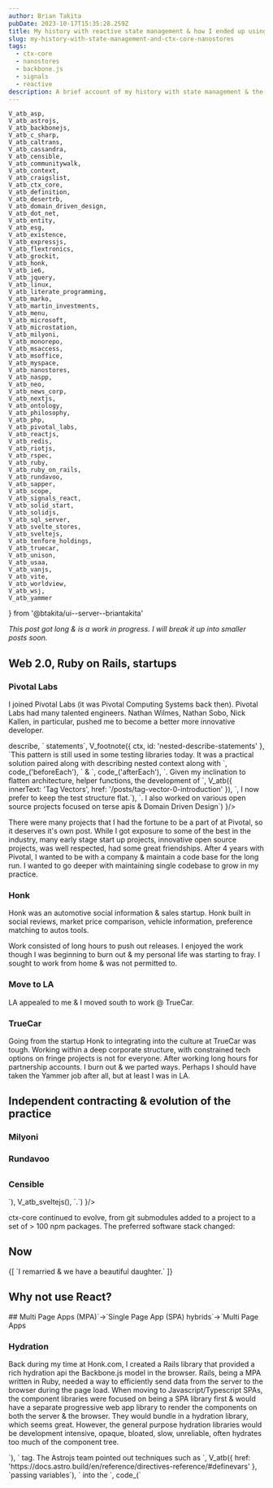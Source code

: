 ```yaml
---
author: Brian Takita
pubDate: 2023-10-17T15:35:28.259Z
title: My history with reactive state management & how I ended up using ctx-core & nanostores
slug: my-history-with-state-management-and-ctx-core-nanostores
tags:
  - ctx-core
  - nanostores
  - backbone.js
  - signals
  - reactive
description: A brief account of my history with state management & the road to building ctx-core & adopting nanostores
---
```

	V_atb_asp,
	V_atb_astrojs,
	V_atb_backbonejs,
	V_atb_c_sharp,
	V_atb_caltrans,
	V_atb_cassandra,
	V_atb_censible,
	V_atb_communitywalk,
	V_atb_context,
	V_atb_craigslist,
	V_atb_ctx_core,
	V_atb_definition,
	V_atb_desertrb,
	V_atb_domain_driven_design,
	V_atb_dot_net,
	V_atb_entity,
	V_atb_esg,
	V_atb_existence,
	V_atb_expressjs,
	V_atb_flextronics,
	V_atb_grockit,
	V_atb_honk,
	V_atb_ie6,
	V_atb_jquery,
	V_atb_linux,
	V_atb_literate_programming,
	V_atb_marko,
	V_atb_martin_investments,
	V_atb_menu,
	V_atb_microsoft,
	V_atb_microstation,
	V_atb_milyoni,
	V_atb_monorepo,
	V_atb_msaccess,
	V_atb_msoffice,
	V_atb_myspace,
	V_atb_nanostores,
	V_atb_naspp,
	V_atb_neo,
	V_atb_news_corp,
	V_atb_nextjs,
	V_atb_ontology,
	V_atb_philosophy,
	V_atb_php,
	V_atb_pivotal_labs,
	V_atb_reactjs,
	V_atb_redis,
	V_atb_riotjs,
	V_atb_rspec,
	V_atb_ruby,
	V_atb_ruby_on_rails,
	V_atb_rundavoo,
	V_atb_sapper,
	V_atb_scope,
	V_atb_signals_react,
	V_atb_solid_start,
	V_atb_solidjs,
	V_atb_sql_server,
	V_atb_svelte_stores,
	V_atb_sveltejs,
	V_atb_tenfore_holdings,
	V_atb_truecar,
	V_atb_unison,
	V_atb_usaa,
	V_atb_vanjs,
	V_atb_vite,
	V_atb_worldview,
	V_atb_wsj,
	V_atb_yammer
} from '@btakita/ui--server--briantakita'

<p>
	<em>This post got long & is a work in progress. I will break it up into smaller posts soon.</em>
</p>
<p>
	<Rel dom={
		fragment_(
			`My professional career started during the .com bust in May 2002. I was fresh out of school with a BS in
			Engineer Physics which included 1 year of paid internships learning about `,
			V_atb_msoffice(),
			` & `,
			V_atb_microstation(),
			` automation at `,
			V_atb_caltrans(),
			` & working on the corporate intranet, which included a CRM system with `,
			V_atb_asp(),
			` at `,
			V_atb_flextronics(),
			`. I gained an appreciation of automating work & am still strongly driven to automate.`)
	}/>
</p>
<p>
	<Rel dom={
		fragment_(
			`It was a tough time to be an entry-level programmer, as there were layoffs, outsourcing to other countries, job
 			freezes, imploding companies everywhere. I picked up any freelance work that I could find`,
			V_footnote({ ctx, id: 'early-freelance-projects' },
				`Some of my favorite projects include a ringtone generator using `,
				V_atb_php(),
				` & a CRM using using `,
				V_atb_c_sharp(),
				` `,
				V_atb_dot_net(),
				` & `,
				V_atb_sql_server(),
				`.`
			),
			`. I learned resiliency in uncertain times where money was scarce & using my free time to work on the
			craft; adopting `,
			V_atb_linux(),
			` & exploring `,
			V_atb_literate_programming(),
			`. Literate programming is an important early influence as it promotes software code embedded in prose &
			formatted text. I continue my work on tooling to support Literate programming with low-code solutions. I was
			fascinated with this programming language from Japan called `,
			V_atb_ruby(),
			` & grew even more excited with this cool alpha web framework called `,
			V_atb_ruby_on_rails(),
			`.`)
	}/>
</p>
<p>
	<Rel dom={
		fragment_(
			`I got my first full time job at `,
			V_atb_naspp(),
			`. The job consisted of office automation software & maintaining a long-used `,
			V_atb({ innerText: 'CRM', href: 'https://en.wikipedia.org/wiki/Customer_relationship_management' }),
			` & order system to manage print & web subsciptions along with events & conference attendee management. It was
			written in as an old & bogged down due to size `,
			V_atb_msaccess(),
			`app, that worked for years. I rewrote the MS Access app in C#, .NET, Sql Server. I managed to sneak in a bit
			of Ruby as well, writing automated tests in Ruby using the Ruby/.NET bridge to speed up writing & maintaining
			the tests.`,)
	}/>
</p>

## Web 2.0, Ruby on Rails, startups

### Pivotal Labs
<p>
	<Rel dom={
		fragment_(
			`I was excited to get break into startups & responded to an ad in `,
			V_atb_craigslist(),
			` by Jared Cosulich to collaborate on his startup `,
			V_atb_communitywalk(),
			`. I helped with some features & bug fixes. He was working on funding & worked as a resident entrepreneur at `,
			V_atb_pivotal_labs(),
			`. I was introduced to Rob Mee, Sherry Erskine, the team with a brand new Ruby on Rails practice.`)
	}/>
</p>
I joined Pivotal Labs (it was Pivotal Computing Systems back then). Pivotal Labs had many talented engineers. Nathan
Wilmes, Nathan Sobo, Nick Kallen, in particular, pushed me to become a better more innovative developer.
<p>
	<Rel dom={
		fragment_(
			`I started working with reactive programming since collaborating with Nathan Sobo on a ruby project called `,
			V_atb_unison(),
			` at `,
			V_atb_grockit(),
			`. `,
			V_atb({ innerText: 'Reactive', href: 'https://en.wikipedia.org/wiki/Reactive_programming' }),
			` `,
			V_atb({ innerText: 'state management', href: 'https://en.wikipedia.org/wiki/State_management' }),
			` clicked for me, as the paradigm allows state to be composed of functions with reactive inputs & a single output.`
		)
	}/>
</p>
<p>
	<Rel dom={
		fragment_(
			`I was a core contributor to the Behavior Driven Development library `,
			V_atb_rspec(),
			` & championed/developed the first (that I know of) implementation of nested `,
			<code>describe</code>,
			` statements`,
			V_footnote({ ctx, id: 'nested-describe-statements' },
				`This pattern is still used in some testing libraries today. It was a practical solution paired along with
				describing nested context along with `,
				code_('beforeEach'),
				` & `,
				code_('afterEach'),
				`. Given my inclination to flatten architecture, helper functions, the development of `,
				V_atb({ innerText: 'Tag Vectors', href: '/posts/tag-vector-0-introduction' }),
				`, I now prefer to keep the test structure flat.`),
			`. I also worked on various open source projects focused on terse apis & Domain Driven Design`)
	}/>
</p>
<p>
	<Rel dom={
		fragment_(
			`I worked with creating composable plugins while working on `,
			V_atb_desertrb(),
			`, which was the core of Pivotal's set of composable "social software" plugins. I got exposure to
			coherently managing multiple libraries in a single domain; some of these led to `,
			V_atb_monorepo({ innerText: 'monorepo' }),
			` patterns that I use today.`)
	}/>
</p>
There were many projects that I had the fortune to be a part of at Pivotal, so it deserves it's own post. While I
got exposure to some of the best in the industry, many early stage start up projects, innovative open source projects,
was well respected, had some great friendships. After 4 years with Pivotal, I wanted to be with a company &
maintain a code base for the long run. I wanted to go deeper with maintaining single codebase to grow in my practice.
<p>
	<Rel dom={
		fragment_(
			`My final project @ Pivotal was with `,
			V_atb_honk(),
			`. I liked working with the founders, Tom Taira, Stephanie Lacrosse, Bruce Krysiak. It was a smooth transition
			to be the Lead Product Developer on the product.`)
	}/>
</p>

### Honk

Honk was an automotive social information & sales startup. Honk built in social reviews, market price comparison,
vehicle information, preference matching to autos tools.
<p>
	<Rel dom={
		fragment_(
			`While working with `,
			V_atb_backbonejs(),
			` at Honk, I found that state management was effective in maintaining complex apps.`)
	}/>
</p>
<p>
	<Rel dom={
		fragment_(
			`Tom & Stephanie have a long track record & deep connections in the automotive & automotive web industry. A
			partnership with `,
			V_atb_news_corp(),
			`, building auto buying components, even providing an office in the `,
			V_atb_myspace(),
			` building. Honk also created the auto buying portal through a partnership with `,
			V_atb_wsj(),
			` & `,
			V_atb_usaa(),
			`.`)
	}/>
</p>
Work consisted of long hours to push out releases. I enjoyed the work though I was beginning to burn out & my personal
life was starting to fray. I sought to work from home & was not permitted to.
<p>
	<Rel dom={
		fragment_(
			`Around the time News Corp was going through the sale of My Space among other structural changes to it's
			Digital Division, the key partnership with News Corp was ending. Honk then pivoted to be acquired by `,
			V_atb_truecar(),
			`.`)
	}/>
</p>
<p>
	<Rel dom={
		fragment_(
			`Around the time News Corp was going through the sale of My Space among other structural changes to it's
			Digital Division, the key partnership with News Corp was ending. Honk then pivoted to be acquired by `,
			V_atb_truecar(),
			`. The stagnancy, grind of long hours, releases led me to look elsewhere for work. I got a job offer to work
			with `,
			V_atb_yammer(),
			` led by Davis Sacks. I decided to stay with Honk, feeling sense of loyalty to stay onboard with the
			acquisition to TrueCar. I told David Sacks I will not be signing the offer; he told me "you are making a
			mistake". Given the early usage of node.js, `,
			V_atb_cassandra(),
			`, the eventual acquisition by `,
			V_atb_microsoft(),
			`, he is correct from the perspective of achieving business success.`)
	}/>
</p>

### Move to LA

LA appealed to me & I moved south to work @ TrueCar.

### TrueCar

Going from the startup Honk to integrating into the culture at TrueCar was tough. Working within a deep corporate
structure, with constrained tech options on fringe projects is not for everyone. After working long hours for
partnership accounts. I burn out & we parted ways. Perhaps I should have taken the Yammer job after all, but at
least I was in LA.

## Independent contracting & evolution of the practice

### Milyoni
<p>
	<Rel dom={
		fragment_(
			`My first independent contract began with the then "social entertainment" startup `,
			V_atb_milyoni(),
			` (pronounced million-eye) located in Pleasanton, CA. Milyoni had a Rails app supporting Video on Demand & Live
			Online Events with time-coded chat & components synchronized with the Video on Demand. Live events had real-time
			chat & components. Ruby, being a relatively slow language, did not scale to support large online events. In
			light of the performance issues, I developed a chat & component server built in node.js & `,
			V_atb_redis(),
			`, which handled the traffic well. When I began the project, we made an agreement with one of the founders that I
			would be working remotely in LA, where I lived. I agreed to move up to the Bay Area to help build the young team
			along with my old employer, Pivotal Labs. This lasted about a year. I had personal matters to take care of back in
			LA but the manager of the project wanted me on site, so I left.`)
	}/>
</p>

### Rundavoo
<p>
	<Rel dom={
		fragment_(
			`I then joined `,
			V_atb_rundavoo(),
			` & created `,
			V_atb({
				innerText: 'backbone-signal',
				href: '/posts/backbone-signal-practical-reactive-programming-javascript'}),
			` as a library for reactive state management, which I used with `,
			V_atb_riotjs(),
			` to render the front-end. I joined the company fairly late, sadly it was having funding issues. I stayed
			onboard as everyone else left hoping to help rescue the company with a lean staff.  Sadly, Rundavoo ended up
			folding & I was owed a sizable outstanding balance.`)
	}/>
</p>
<p>
	<Rel dom={
		fragment_(
			`Out of paying work, I went on a personal journey of sorts, visiting up & down the West Coast. During this
			journey, my `,
			V_atb_worldview({ innerText: 'worldview' }),
			` expanded with experimenting with the `,
			V_atb_ontology({ innerText: 'ontological' }),
			` expression of a `,
			V_atb_philosophy(),
			`. During this exploration, I explored how word `,
			V_atb_definition({ innerText: 'definitions' }),
			` can be `,
			V_atb_scope({ innerText: 'scoped' }),
			` with `,
			V_atb_context({ innerText: 'context' }),
			V_footnote({ ctx, id: 'context-of-entity' },
				`Taking into account that what is spoken & what is heard is defined with the context of the `,
				V_atb_entity({ innerText: 'entity' }),
				` speaking or hearing.`
			),
			`. I learned about `,
			V_atb_existence(),
			` and in a wierd way, `,
			V_atb({ innerText: 'Everything Exists', href: '/posts/everything-exists' }),
			`.`)
	}/>
</p>
<h2>
	<Rel dom={V_atb_neo()}/>
</h2>
<p>
	<Rel dom={
		fragment_(
			`I then continued consulting & a few years later I consulted with the previous incarnation of `,
			V_atb_neo(),
			`. The client was `,
			V_atb_tenfore_holdings(),
			`. The project was a document editor with inline commands that integrated with the Tenfore Salesforce database.
			Neo shut down operations as it was going through an acquisition.`)
	}/>
</p>

### Censible
<p>
	<Rel dom={
		fragment_(
			`I then consulted for `,
			V_atb_censible(),
			`, which pivoted from a `,
			V_atb_esg(),
			` Investment platform targeting millennials to apps presenting company ESG information, a stock screener, a
			portfolio rebalance tool. With the rapid pivoting of products, I created the `,
			V_atb_ctx_core(),
			` project to expand on reactive state management with `,
			V_atb_domain_driven_design(),
			`. I leaned on my explorations with Ontology create the tag vector Convention`,
			V_footnote({ ctx, id: 'tag-vector-development-continues' },
				`Work on the tag vector Convention continues. Through much iteration, it reached a stable design in 2020.
				This design has been verified with real-world development since. I will write a formal definition & history
				soon.`
			),
			` to enable a simple, flat architecture. We also switched from riotjs`,
			code_(`-->`),
			V_atb_sveltejs(),
			`.`)
	}/>
</p>
<p>
	<Rel dom={
		fragment_(
			`I appreciated the design of `,
			V_atb_svelte_stores(),
			` & for reactive state management. With the introduction of `,
			V_atb_sapper(),
			` the same component code could be run on the browser & the server. Along with ctx-core, svelte stores could
			also be run on the browser & server. The server side was tricky with svelte stores alone, as requests would be
			handled concurrently. To solve the issue, a `,
			code_('ctx'),
			`(context) object would be created when the server request starts. A `,
			code_('Be'),
			` function would take the `,
			code_('ctx'),
			` & to store the value returned by the `,
			code_('Be'),
			`, which would be the svelte store.`)
	}/>
</p>
<p>
	<Rel dom={
		fragment_(
			`The Censible project was off & on for a few years. During this time I picked up some other projects including `,
			V_atb_menu(),
			` & `,
			V_atb({ innerText: 'an app', href: 'https://github.com/btakita/iron-henhouse' }),
			` to report voter suppression & info on how to exercise the right to vote for the 2016 Democrat primary election`,
			V_footnote({ ctx, id: 'suppressthis-org' },
				`The app was launched as suppressthis.org. It is no longer online.`),
			`, various other small sites. After Censible, I now collaborate with a related ESG financial advisor `,
			V_atb_martin_investments(),
			`.`)
	}/>
</p>
ctx-core continued to evolve, from git submodules added to a project to a set of > 100 npm packages. The preferred
software stack changed:
<Rel dom={
	ul_((
		li_(
			`from riotjs with Backbone.js stores on a custom `,
			V_atb_expressjs(),
			` server`),
		li_(`to sveltejs with svelte stores & sapper`),
		li_(`to `, V_atb_solidjs(), ` with `, V_atb_nanostores(), ` & `, V_atb_solid_start()),
		li_(`to solidjs with Nano Stores & `, V_atb_astrojs())))
}/>

## Now
<p>
	{[
		`I remarried & we have a beautiful daughter.`
	]}
</p>

## Why not use React?
<p>
	<Rel dom={
		fragment_(
			`The javascript world in late 2010s & early 2020s had much in it's move away from `,
			V_atb_jquery(),
			` & Backbone.js toward SPA libraries. `,
			V_atb_reactjs(),
			` became the dominant front-end component rendering library.`)
	}/>
</p>
<p>
	<Rel dom={
		fragment_(
			V_atb({ href: 'https://dev.to/this-is-learning/how-react-isn-t-reactive-and-why-you-shouldn-t-care-152m' },
				`React is not Reactive`),
			` by default. There are libraries that can add reactivity to React, like NanoStores & `,
			V_atb_signals_react(),
			`. React works with the virtual dom where I would rather work with the real DOM. Along with a `,
			V_atb({ href: 'https://dev.to/joetex/react-why-so-complicated-3dc7' },
			 'complicated API'),
			` & a need for many dependencies to extend it's default behavior, I never got into React. I still cannot force
			myself to use React. It's not a natural fit to my mental model of developing web apps. I have grown to
			appreciate contributions made by the React ecosystem.`)
	}/>
</p>
<p>
	<Rel dom={
		fragment_(
			`I prefer small & performant libraries, ideally supporting server-side rendering (SSR), which is why I was
			interested in riot.js (not SSR), sveltejs, solidjs, vanilla js. `,
			V_atb_vanjs(),
			` looks a promising vanilla js library which supports SSR`,
			V_footnote({ ctx, id: 'vanjs-tradeoff' },
				`VanJS is great for small component trees such as when embedding javascript components. When reactive state
				changes in VanJS, it re-renders the component by default, allowing custom code to update the existing DOM.
				For large stateful component trees, a component library with declarative state management (SolidJS, Svelte,
				React, etc.) is more practical.`),
			`.`)
	}/>
</p>
## Multi Page Apps (MPA)`->`Single Page App (SPA) hybrids`->`Multi Page Apps
<p>
	<Rel dom={
		fragment_(
			`Ruby on Rails is a MPA with progressive enhancement support. It's Javascript integration has been a work in
			progress throughout the history of Rails. However, it cannot match the browser/server integrated development
			experience of isomorphic Javascript web frameworks. In the earlier days of Javascript component libraries, the
			Single Page App use case was emphasized. While there were some attempts at lean isomorphic Multi-page App
			libraries such as `,
			V_atb_marko(),
			`, most of the javascript community focused on front-end Single Page App development, de-emphasizing Full
			Stack Development. Libraries such as `,
			V_atb_nextjs(),
			`, `,
			V_atb_sapper(),
			` (superceded by `,
			V_atb_sveltejs(),
			`), `,
			V_atb_solid_start(),
			` added SSR progressive rendering to a SPA client side router. With the advent of libraries such as `,
			V_atb_astrojs(),
			` isomorphic Javascript MPA development gained prominence. Marko was built almost a decade earlier, but Astro
			has gained significant popularity. Astro files are server-side rendered only. Astro's integration with many
			SSR + CSR component libraries makes it practical to have a full stack web app project across multiple libraries.`)
	}/>
</p>

### Hydration

Back during my time at Honk.com, I created a Rails library that provided a rich hydration api the Backbone.js model
in the browser. Rails, being a MPA written in Ruby, needed a way to efficiently send data from the server to the
browser during the page load. When moving to Javascript/Typescript SPAs, the component libraries were focused on
being a SPA library first & would have a separate progressive web app library to render the components on both the
server & the browser. They would bundle in a hydration library, which seems great. However, the general purpose
hydration libraries would be development intensive, opaque, bloated, slow, unreliable, often hydrates too much of
the component tree.
<p>
	<Rel dom={
		fragment_(
			`Astrojs provides `,
			V_atb({ href: 'https://docs.astro.build/en/guides/client-side-scripts/#client-side-scripts' },
				`client side builds`),
			`, an independent browser build with the code inside of the `,
			code_(`<script/>`),
			` tag. The Astrojs team pointed out techniques such as `,
			V_atb({ href: 'https://docs.astro.build/en/reference/directives-reference/#definevars' },
				`passing variables`),
			` into the `,
			code_(`<script/>`),
			` tags & `,
			V_atb({
				href: 'https://docs.astro.build/en/guides/client-side-scripts/#pass-frontmatter-variables-to-scripts'},
				`hydrating data using Web Components`),
			`. These tools make it practical to develop targeted custom code that is efficient in payload size & execution,
			 transparent in it's logic, free of complex dependencies.`)
	}/>
</p>

### Technological Churn

<p>
	<Rel dom={
		fragment_(
			`The Rails/Ruby community & the Javascript community come from different roots. I had inside exposure with the
			Ruby on Rails community, seeing the ecosystems from different perspectives. During the rise & heyday of Rails,
			we saw Web 2.0 startups & the `,
			code_(`(a)gile->(A)gile`),
			V_footnote({ ctx, id: 'agile_Agile' },
				code_(`agile->Agile`),
				` lower-case `,
				code_(`a`),
				` to capital `,
				code_(`A`),
				`. As the agile movement gained success from it's bottom up software practitioner roots, Agile transition to
				a top down institutional endeavor with the prominence of coaches, guidelines, corporate sponsored
				conferences, etc.`
			),
			` transition. Emerging web standards made jQuery more or less redundant. I been through two celebrations to end `,
			V_atb_ie6(),
			` @ Honk then again @ TrueCar in 2010 while many other companies already stopped supporting the old browser.
			Specialized development (front end developer, api developer) took prominence in corporations. Full Stack
			development was delegated to these departments. Even startups divided their development teams into these roles.`)
	}/>
</p>
> Any organization that designs a system (defined broadly) will produce a design whose structure is a copy of the
organization's communication structure.
> — Melvin E. Conway
<p>
	As the front-end developers built their tooling & architectures, Single Page Apps gained prominence. The lessons
	learn with MPAs, such as Rails & Marko did not factor into the early development. Early SPA developers coming from
	Full Stack backgrounds, yearned to fix the browser/server integration issues with full stack frameworks through
	the SPA. A clean client/server break.
</p>
<p>
	<Rel dom={
		fragment_(
			`Of course history often rhymes & some of the same issues that plagued client-server programming in the early
			1990s which led to web development `,
			code_(`cgi->server markup languages->web frameworks`),
			`. Large javascript payloads, SEO, chatty apis, caching, hydration, etc. With Astrojs, the trade-off between
			build tools, `,
			V_atb({ href: 'https://cleancommit.io/blog/spa-vs-mpa-which-is-the-king/' },
				`MPAs vs SPAs`),
			`, `,
			V_atb({ href: 'https://jamstack.org/' },
				`Jamstack`),
			`, `,
			V_atb({ href: 'https://dev.to/this-is-learning/understanding-transitional-javascript-apps-27i2'},
				`Transitional Apps`),
			` came into discussion. All of these innovations improved the `,
			V_atb({
				href: 'https://github.blog/2023-06-08-developer-experience-what-is-it-and-why-should-you-care/',
			}, `Development eXperience (DX)`),
			`. `,
			V_atb_vite(),
			` brought standardized Hot Module Reloading which SPA & Transitional App libraries could use. Astrojs enabled
			further integration with component libraries & it's own router to support a consistent along different
			component libraries MPA development.`)
	}/>
</p>

### Dependencies & Migrations

As a developer sees many seasons, technologies change, fads emerge, maintaining apps based on old tech, migrating
to the latest set of development practices. Migration takes effort as there are differences between the domain of
the older & newer tech. A framework may go through large transitions throughout it's lifetime. Techniques to make
content & software easier to migrate save effort & time.

I developed ctx-core to be a consistent project to keep patterns & libraries supporting context dependency injection,
reactivity, & other tools to remain consistent during migration. Tag Vector enables the domain architecture to
remain flat & independent of software architecture. As the tech ecosystem changes & migrations are needed,
cohesive libraries under the programmer's control can aid in the transition.

# Next Steps

This post is long & covered more than the original intent. Graphs of detail provide context but add to length &
create rabbit-holes. I will end this post for now & extract out posts over the next few weeks.
<Rel dom={V_footnote_list({ ctx })}></Rel>

